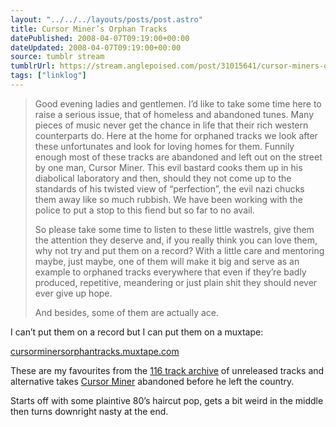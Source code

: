 ```yaml
---
layout: "../../../layouts/posts/post.astro"
title: Cursor Miner’s Orphan Tracks
datePublished: 2008-04-07T09:19:00+00:00
dateUpdated: 2008-04-07T09:19:00+00:00
source: tumblr stream
tumblrUrl: https://stream.anglepoised.com/post/31015641/cursor-miners-orphan-tracks
tags: ["linklog"]
---
```


> Good evening ladies and gentlemen. I&rsquo;d like to take some time here to raise a serious issue, that of homeless and abandoned tunes. Many pieces of music never get the chance in life that their rich western counterparts do. Here at the home for orphaned tracks we look after these unfortunates and look for loving homes for them. Funnily enough most of these tracks are abandoned and left out on the street by one man, Cursor Miner. This evil bastard cooks them up in his diabolical laboratory and then, should they not come up to the standards of his twisted view of &ldquo;perfection&rdquo;, the evil nazi chucks them away like so much rubbish. We have been working with the police to put a stop to this fiend but so far to no avail.
>
> So please take some time to listen to these little wastrels, give them the attention they deserve and, if you really think you can love them, why not try and put them on a record? With a little care and mentoring maybe, just maybe, one of them will make it big and serve as an example to orphaned tracks everywhere that even if they&rsquo;re badly produced, repetitive, meandering or just plain shit they should never ever give up hope.
>
> And besides, some of them are actually ace.

I can&rsquo;t put them on a record but I can put them on a muxtape:

[cursorminersorphantracks.muxtape.com][1]

These are my favourites from the [116 track archive][2] of unreleased tracks and alternative takes [Cursor Miner][3] abandoned before he left the country.

Starts off with some plaintive 80&rsquo;s haircut pop, gets a bit weird in the middle then turns downright nasty at the end.

[1]: http://cursorminersorphantracks.muxtape.com/
[2]: http://www.rootnot.co.uk/
[3]: http://www.myspace.com/cursorminer
